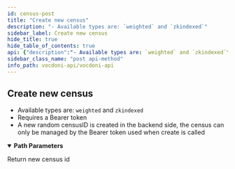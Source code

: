 ```yaml
---
id: census-post
title: "Create new census"
description: "- Available types are: `weighted` and `zkindexed`"
sidebar_label: Create new census
hide_title: true
hide_table_of_contents: true
api: {"description":"- Available types are: `weighted` and `zkindexed`\n- Requires a Bearer token\n- A new random censusID is created in the backend side, the census can only be managed by the Bearer token used when create is called","operationId":"censusPost","security":[{"bearerAuth":[]}],"tags":["Censuses"],"parameters":[{"name":"type","in":"path","description":"Census types","required":true,"schema":{"type":"string","enum":["todo","todo2"]}}],"responses":{"200":{"description":"Return new census id","content":{"application/json":{"example":"{\n  \"censusID\":\"b547a9c83ad7d61b568cf10ebbb25338d680810fa219fa69477cfbd860b386c2\"\n}"}}}},"method":"post","path":"/censuses/{type}","servers":[{"url":"https://api.vocdoni.io/v2/"}],"securitySchemes":{"bearerAuth":{"type":"http","scheme":"bearer"}},"info":{"version":"2.0.0","title":"Vocdoni API","license":{"name":"MIT"},"description":"**Goals and Objectives:** \nThe Vocdoni API is meant to be the entry point for external integrators to add voting capabilities to an existing  CRM, customer base and product experience. The API should act as a satellite that facilitates creating votes using  Vocdoni, without the hassle of learning a deep platform.\nThis API should allow to perform the basic primitives of the Vocdoni Protocol such as manage organizations, voting  processes and be able to vote, abstracting as much as possible the complexity and doing so, offering simple and  clear methods to perform such actions.\nLast but not least, the API should be modular and allow further expansion with other independent modules such as  payments, CSPs, SSI providers, CRM’s, etc. becoming a open voting block/”lego” for the Web2.0 & Web 3.0 world."},"postman":{"name":"Create new census","description":{"content":"- Available types are: `weighted` and `zkindexed`\n- Requires a Bearer token\n- A new random censusID is created in the backend side, the census can only be managed by the Bearer token used when create is called","type":"text/plain"},"url":{"path":["censuses",":type"],"host":["{{baseUrl}}"],"query":[],"variable":[{"disabled":false,"description":{"content":"(Required) Census types","type":"text/plain"},"type":"any","value":"","key":"type"}]},"header":[{"key":"Accept","value":"application/json"}],"method":"POST","auth":{"type":"bearer","bearer":[{"type":"any","value":"<Bearer Token>","key":"token"}]}}}
sidebar_class_name: "post api-method"
info_path: vocdoni-api/vocdoni-api
---
```



## Create new census



- Available types are: `weighted` and `zkindexed`
- Requires a Bearer token
- A new random censusID is created in the backend side, the census can only be managed by the Bearer token used when create is called

<details style={{"marginBottom":"1rem"}} data-collapsed={false} open={true}><summary style={{}}><strong>Path Parameters</strong></summary><div><ul><ParamsItem className={"paramsItem"} param={{"name":"type","in":"path","description":"Census types","required":true,"schema":{"type":"string","enum":["todo","todo2"]}}}></ParamsItem></ul></div></details><div><ApiTabs><TabItem label={"200"} value={"200"}><div>

Return new census id

</div><div><MimeTabs schemaType={"response"}><TabItem label={"application/json"} value={"application/json"}><SchemaTabs><TabItem label={"Example"} value={"Example"}><ResponseSamples responseExample={"{\n  \"censusID\":\"b547a9c83ad7d61b568cf10ebbb25338d680810fa219fa69477cfbd860b386c2\"\n}"} language={"json"}></ResponseSamples></TabItem></SchemaTabs></TabItem></MimeTabs></div></TabItem></ApiTabs></div>
      